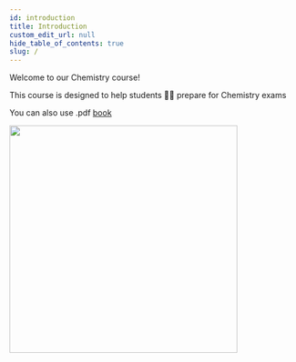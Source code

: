 ```yaml
---
id: introduction
title: Introduction
custom_edit_url: null
hide_table_of_contents: true
slug: /
---
```



<p>
Welcome to our Chemistry course!


This course is designed to help students 👨‍🎓 prepare for Chemistry exams

</p>


You can also use .pdf [book](https://drive.google.com/file/d/1e6p910ZSzZEOXeJ133RKHhF0i8sYKDL3/view?usp=sharing)

<img src={book_cover} width="400" />
